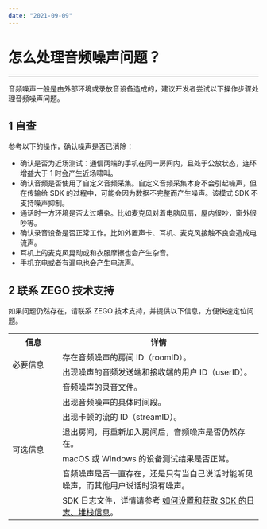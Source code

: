 ```yaml
---
date: "2021-09-09"
---
```

# 怎么处理音频噪声问题？

- - -

音频噪声一般是由外部环境或录放音设备造成的，建议开发者尝试以下操作步骤处理音频噪声问题。

## 1 自查

参考以下的操作，确认噪声是否已消除：

- 确认是否为近场测试：通信两端的手机在同一房间内，且处于公放状态，连环增益大于 1 时会产生近场啸叫。
- 确认音频是否使用了自定义音频采集。自定义音频采集本身不会引起噪声，但在传输给 SDK 的过程中，可能会因为数据不完整而产生噪声。该模式 SDK 不支持噪声抑制。
- 通话时一方环境是否太过嘈杂。比如麦克风对着电脑风扇，屋内很吵，窗外很吵等。
- 确认录音设备是否正常工作。比如外置声卡、耳机、麦克风接触不良会造成电流声。
- 耳机上的麦克风晃动或和衣服摩擦也会产生杂音。
- 手机充电或者有漏电也会产生电流声。

## 2 联系 ZEGO 技术支持

如果问题仍然存在，请联系 ZEGO 技术支持，并提供以下信息，方便快速定位问题。

<table>
  <colgroup>
    <col width="20%">
    <col width="80%">
  </colgroup>
  <tbody><tr>
    <th>信息</th>
    <th>详情</th>
  </tr>
  <tr>
    <td rowspan="2">必要信息</td>
    <td>存在音频噪声的房间 ID（roomID）。</td>
  </tr>
  <tr>
    <td>出现噪声的音频发送端和接收端的用户 ID（userID）。</td>
  </tr>
  <tr>
    <td rowspan="7">可选信息</td>
    <td>音频噪声的录音文件。</td>
  </tr>
  <tr>
    <td>出现音频噪声的具体时间段。</td>
  </tr>
  <tr>
    <td>出现卡顿的流的 ID（streamID）。</td>
  </tr>
  <tr>
    <td>退出房间，再重新加入房间后，音频噪声是否仍然存在。</td>
  </tr>
  <tr>
    <td>macOS 或 Windows 的设备测试结果是否正常。</td>
  </tr>
  <tr>
    <td>音频噪声是否一直存在，还是只有当自己说话时能听见噪声，而其他用户说话时没有噪声。</td>
  </tr>
  <tr>
    <td>SDK 日志文件，详情请参考 <a target="_blank" href="https://doc-zh.zego.im/faq/express_sdkLog">如何设置和获取 SDK 的日志、堆栈信息</a>。</td>
  </tr>
</tbody></table>
